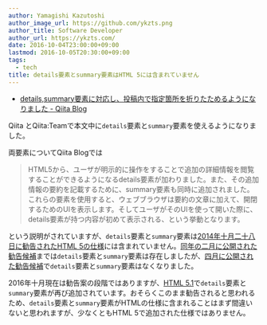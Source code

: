 ```yaml
---
author: Yamagishi Kazutoshi
author_image_url: https://github.com/ykzts.png
author_title: Software Developer
author_url: https://ykzts.com/
date: 2016-10-04T23:00:00+09:00
lastmod: 2016-10-05T20:30:00+09:00
tags:
  - tech
title: details要素とsummary要素はHTML 5には含まれていません
---
```


- [details,summary要素に対応し、投稿内で指定箇所を折りたためるようになりました - Qiita Blog](http://blog.qiita.com/post/151329031329/detailssummarysupport)

Qiita とQiita:Teamで本文中に`details`要素と`summary`要素を使えるようになりました。

両要素についてQiita Blogでは

> HTML5から、ユーザが明示的に操作をすることで追加の詳細情報を閲覧することができるようになるdetails要素が加わりました。また、その追加情報の要約を記載するために、summary要素も同時に追加されました。これらの要素を使用すると、ウェブブラウザは要約の文章に加えて、開閉するためのUIを表示します。そしてユーザがそのUIを使って開いた際に、details要素が持つ内容が初めて表示される、という挙動となります。

という説明がされていますが、`details`要素と`summary`要素は[2014年十月二十八日に勧告されたHTML 5の仕様](https://www.w3.org/TR/2014/REC-html5-20141028/)には含まれていません。[同年の二月に公開された勧告候補](https://www.w3.org/TR/2014/CR-html5-20140204/)までは`details`要素と`summary`要素は存在しましたが、[四月に公開された勧告候補](https://www.w3.org/TR/2014/CR-html5-20140429/)で`details`要素と`summary`要素はなくなりました。

<!--truncate-->

2016年十月現在は勧告案の段階ではありますが、[HTML 5.1](https://www.w3.org/TR/2016/PR-html51-20160915/)で`details`要素と`summary`要素が再び追加されています。おそらくこのまま勧告されると思われるため、`details`要素と`summary`要素がHTMLの仕様に含まれることはまず間違いないと思われますが、少なくともHTML 5で追加された仕様ではありません。
